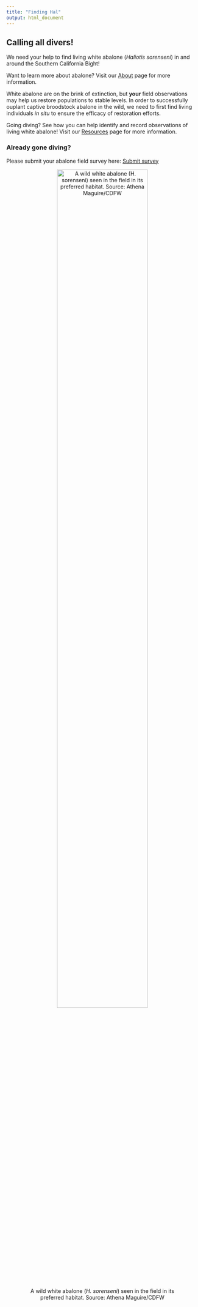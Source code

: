 ```yaml
---
title: "Finding Hal"
output: html_document
---
```


## Calling all divers! 
We need your help to find living
white abalone (*Haliotis sorenseni*) in and around the Southern California Bight! 

Want to learn more about abalone? Visit our [About](about.html) page for more information.

White abalone are on the brink of extinction, but **your** field observations may help us restore populations to stable levels. In order to successfully ouplant captive broodstock abalone in the wild, we need to first find living individuals *in situ* to ensure the efficacy of restoration efforts. 

Going diving? See how you can help identify and record observations of living white abalone! Visit our [Resources](resources.html) page for more information.

### Already gone diving? {#submit}

Please submit your abalone field survey here: <a class="btn btn-primary fa fa-paper-plane"  href="https://forms.gle/7ES7mD9mbVvvCtKX9" target="_blank"> Submit survey</a>


<center>

![A wild white abalone (*H. sorenseni*) seen in the field in its preferred habitat. Source: Athena Maguire/CDFW](./images/wild_white.jpg){width=75%}

<center>